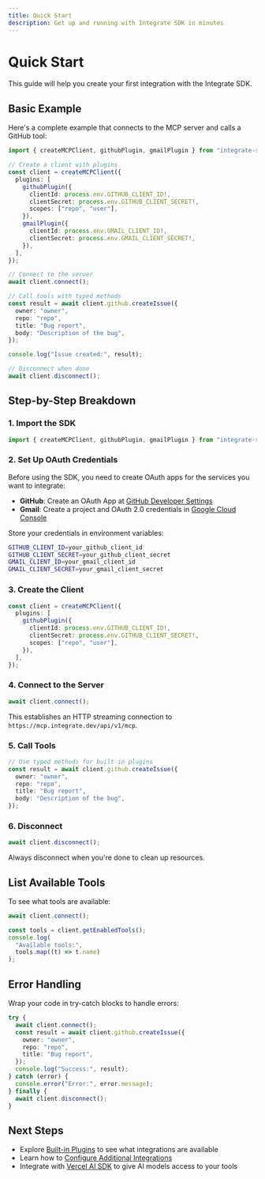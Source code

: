 ```yaml
---
title: Quick Start
description: Get up and running with Integrate SDK in minutes
---
```


# Quick Start

This guide will help you create your first integration with the Integrate SDK.

## Basic Example

Here's a complete example that connects to the MCP server and calls a GitHub tool:

```typescript
import { createMCPClient, githubPlugin, gmailPlugin } from "integrate-sdk";

// Create a client with plugins
const client = createMCPClient({
  plugins: [
    githubPlugin({
      clientId: process.env.GITHUB_CLIENT_ID!,
      clientSecret: process.env.GITHUB_CLIENT_SECRET!,
      scopes: ["repo", "user"],
    }),
    gmailPlugin({
      clientId: process.env.GMAIL_CLIENT_ID!,
      clientSecret: process.env.GMAIL_CLIENT_SECRET!,
    }),
  ],
});

// Connect to the server
await client.connect();

// Call tools with typed methods
const result = await client.github.createIssue({
  owner: "owner",
  repo: "repo",
  title: "Bug report",
  body: "Description of the bug",
});

console.log("Issue created:", result);

// Disconnect when done
await client.disconnect();
```

## Step-by-Step Breakdown

### 1. Import the SDK

```typescript
import { createMCPClient, githubPlugin, gmailPlugin } from "integrate-sdk";
```

### 2. Set Up OAuth Credentials

Before using the SDK, you need to create OAuth apps for the services you want to integrate:

- **GitHub**: Create an OAuth App at [GitHub Developer Settings](https://github.com/settings/developers)
- **Gmail**: Create a project and OAuth 2.0 credentials in [Google Cloud Console](https://console.cloud.google.com)

Store your credentials in environment variables:

```bash
GITHUB_CLIENT_ID=your_github_client_id
GITHUB_CLIENT_SECRET=your_github_client_secret
GMAIL_CLIENT_ID=your_gmail_client_id
GMAIL_CLIENT_SECRET=your_gmail_client_secret
```

### 3. Create the Client

```typescript
const client = createMCPClient({
  plugins: [
    githubPlugin({
      clientId: process.env.GITHUB_CLIENT_ID!,
      clientSecret: process.env.GITHUB_CLIENT_SECRET!,
      scopes: ["repo", "user"],
    }),
  ],
});
```

### 4. Connect to the Server

```typescript
await client.connect();
```

This establishes an HTTP streaming connection to `https://mcp.integrate.dev/api/v1/mcp`.

### 5. Call Tools

```typescript
// Use typed methods for built-in plugins
const result = await client.github.createIssue({
  owner: "owner",
  repo: "repo",
  title: "Bug report",
  body: "Description of the bug",
});
```

### 6. Disconnect

```typescript
await client.disconnect();
```

Always disconnect when you're done to clean up resources.

## List Available Tools

To see what tools are available:

```typescript
await client.connect();

const tools = client.getEnabledTools();
console.log(
  "Available tools:",
  tools.map((t) => t.name)
);
```

## Error Handling

Wrap your code in try-catch blocks to handle errors:

```typescript
try {
  await client.connect();
  const result = await client.github.createIssue({
    owner: "owner",
    repo: "repo",
    title: "Bug report",
  });
  console.log("Success:", result);
} catch (error) {
  console.error("Error:", error.message);
} finally {
  await client.disconnect();
}
```

## Next Steps

- Explore [Built-in Plugins](/docs/plugins) to see what integrations are available
- Learn how to [Configure Additional Integrations](/docs/plugins/custom-plugins)
- Integrate with [Vercel AI SDK](/docs/integrations/vercel-ai) to give AI models access to your tools
